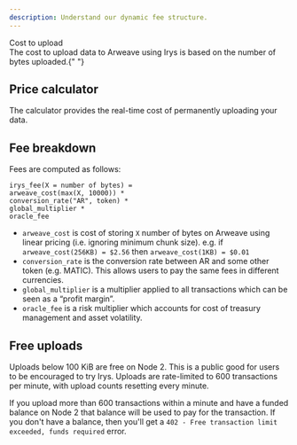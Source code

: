 ```yaml
---
description: Understand our dynamic fee structure.
---
```



<div className="flex flex-col mt-2">
	<div className="flex items-end">
		<div className="">
			<Heading level={1}>Cost to upload</Heading>
		</div>
	</div>
</div>
The cost to upload data to Arweave using Irys is based on the number of bytes uploaded.{" "}

## Price calculator

The calculator provides the real-time cost of permanently uploading your data.

<div class="mt-10">
	<UploadFeeCalculator />
</div>

## Fee breakdown

Fees are computed as follows:

```
irys_fee(X = number of bytes) =
arweave_cost(max(X, 10000)) *
conversion_rate("AR", token) *
global_multiplier *
oracle_fee
```

-   `arweave_cost` is cost of storing `X` number of bytes on Arweave using linear pricing (i.e. ignoring minimum chunk size). e.g. if `arweave_cost(256KB) = $2.56` then `arweave_cost(1KB) = $0.01`
-   `conversion_rate` is the conversion rate between AR and some other token (e.g. MATIC). This allows users to pay the same fees in different currencies.
-   `global_multiplier` is a multiplier applied to all transactions which can be seen as a “profit margin”.
-   `oracle_fee` is a risk multiplier which accounts for cost of treasury management and asset volatility.

## Free uploads

Uploads below 100 KiB are free on Node 2. This is a public good for users to be encouraged to try Irys. Uploads are rate-limited to 600 transactions per minute, with upload counts resetting every minute.

If you upload more than 600 transactions within a minute and have a funded balance on Node 2 that balance will be used to pay for the transaction. If you don't have a balance, then you'll get a `402 - Free transaction limit exceeded, funds required` error.
